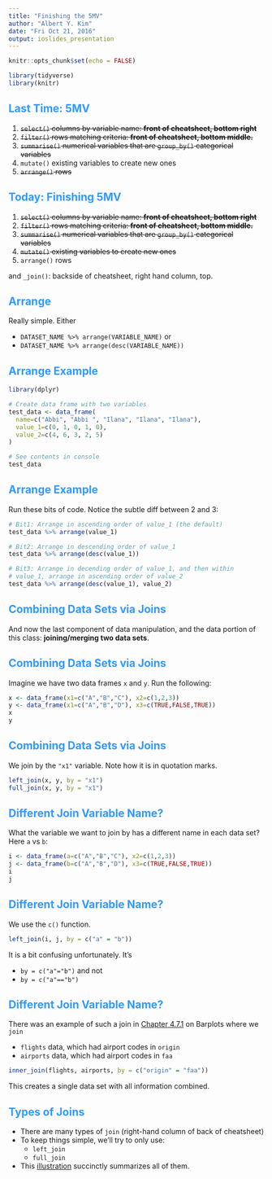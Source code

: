 ```yaml
---
title: "Finishing the 5MV"
author: "Albert Y. Kim"
date: "Fri Oct 21, 2016"
output: ioslides_presentation
---
```


<style>
h2 { 
 color: #3399ff;		
}
h3 { 
 color: #3399ff;		
}
slides > slide.backdrop {
  background: white;
}
</style>

```r
knitr::opts_chunk$set(echo = FALSE)
```

```r
library(tidyverse)
library(knitr)
```





## Last Time: 5MV

1. ~~`select()` columns by variable name: **front of cheatsheet, bottom right**~~
1. ~~`filter()` rows matching criteria: **front of cheatsheet, bottom middle.**~~
1. ~~`summarise()` numerical variables that are `group_by()` categorical variables~~
1. `mutate()` existing variables to create new ones
1. ~~`arrange()` rows~~





## Today: Finishing 5MV

1. ~~`select()` columns by variable name: **front of cheatsheet, bottom right**~~
1. ~~`filter()` rows matching criteria: **front of cheatsheet, bottom middle.**~~
1. ~~`summarise()` numerical variables that are `group_by()` categorical variables~~
1. ~~`mutate()` existing variables to create new ones~~
1. `arrange()` rows

and `_join()`: backside of cheatsheet, right hand column, top.





## Arrange

Really simple. Either

* `DATASET_NAME %>% arrange(VARIABLE_NAME)` or
* `DATASET_NAME %>% arrange(desc(VARIABLE_NAME))`





## Arrange Example

```r
library(dplyr)

# Create data frame with two variables
test_data <- data_frame(
  name=c("Abbi", "Abbi ", "Ilana", "Ilana", "Ilana"),
  value_1=c(0, 1, 0, 1, 0),
  value_2=c(4, 6, 3, 2, 5)
)

# See contents in console
test_data
```





## Arrange Example

Run these bits of code. Notice the subtle diff between 2 and 3:

```r
# Bit1: Arrange in ascending order of value_1 (the default)
test_data %>% arrange(value_1)

# Bit2: Arrange in descending order of value_1
test_data %>% arrange(desc(value_1))

# Bit3: Arrange in decending order of value_1, and then within
# value_1, arrange in ascending order of value_2
test_data %>% arrange(desc(value_1), value_2)
```





## Combining Data Sets via Joins

And now the last component of data manipulation, and the data portion of this 
class: **joining/merging two data sets**.





## Combining Data Sets via Joins

Imagine we have two data frames `x` and `y`. Run the following:

```r
x <- data_frame(x1=c("A","B","C"), x2=c(1,2,3))
y <- data_frame(x1=c("A","B","D"), x3=c(TRUE,FALSE,TRUE))
x
y
```





## Combining Data Sets via Joins

We join by the `"x1"` variable. Note how it is in quotation marks.

```r
left_join(x, y, by = "x1")
full_join(x, y, by = "x1")
```





## Different Join Variable Name?

What the variable we want to join by has a different name in each data set? 
Here `a` vs `b`:

```r
i <- data_frame(a=c("A","B","C"), x2=c(1,2,3))
j <- data_frame(b=c("A","B","D"), x3=c(TRUE,FALSE,TRUE))
i
j
```





## Different Join Variable Name?

We use the `c()` function.

```r
left_join(i, j, by = c("a" = "b"))
```

It is a bit confusing unfortunately. It's

* `by = c("a"="b")` and not
* `by = c("a"=="b")`





## Different Join Variable Name?

There was an example of such a join in [Chapter 4.7.1](https://rudeboybert.github.io/IntroStatDataSciences/4-viz.html#barplots) on Barplots
where we `join` 

* `flights` data, which had airport codes in `origin`
* `airports` data, which had airport codes in `faa`

```r
inner_join(flights, airports, by = c("origin" = "faa"))
```

This creates a single data set with all information combined.





## Types of Joins

* There are many types of `join` (right-hand column of back of cheatsheet)
* To keep things simple, we'll try to only use:
    + `left_join`
    + `full_join`
* This
[illustration](https://twitter.com/yutannihilation/status/551572539697143808)
succinctly summarizes all of them.


